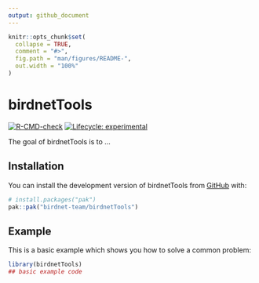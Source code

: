 ```yaml
---
output: github_document
---
```


<!-- README.md is generated from README.Rmd. Please edit that file -->

```r
knitr::opts_chunk$set(
  collapse = TRUE,
  comment = "#>",
  fig.path = "man/figures/README-",
  out.width = "100%"
)
```

# birdnetTools

<!-- badges: start -->
[![R-CMD-check](https://github.com/birdnet-team/birdnetTools/actions/workflows/R-CMD-check.yaml/badge.svg)](https://github.com/birdnet-team/birdnetTools/actions/workflows/R-CMD-check.yaml)
[![Lifecycle: experimental](https://img.shields.io/badge/lifecycle-experimental-orange.svg)](https://lifecycle.r-lib.org/articles/stages.html#experimental)
<!-- badges: end -->

The goal of birdnetTools is to ...

## Installation

You can install the development version of birdnetTools from [GitHub](https://github.com/) with:

``` r
# install.packages("pak")
pak::pak("birdnet-team/birdnetTools")
```

## Example

This is a basic example which shows you how to solve a common problem:

```r
library(birdnetTools)
## basic example code
```


